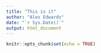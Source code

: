 ```yaml
---
title: "This is it"
author: "Alex Edwards"
date: "`r Sys.Date()`"
output: html_document
---
```


```r
knitr::opts_chunk$set(echo = TRUE)

```

```r

```
